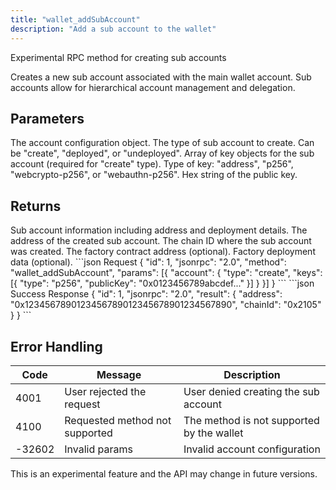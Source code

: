 ```yaml
---
title: "wallet_addSubAccount"
description: "Add a sub account to the wallet"
---
```


Experimental RPC method for creating sub accounts

<Info>
Creates a new sub account associated with the main wallet account. Sub accounts allow for hierarchical account management and delegation.
</Info>

## Parameters

<ParamField body="account" type="object" required>
The account configuration object.

<Expandable title="Account object properties">
<ParamField body="type" type="string" required>
The type of sub account to create. Can be "create", "deployed", or "undeployed".
</ParamField>

<ParamField body="keys" type="array">
Array of key objects for the sub account (required for "create" type).

<Expandable title="Key object properties">
<ParamField body="type" type="string" required>
Type of key: "address", "p256", "webcrypto-p256", or "webauthn-p256".
</ParamField>

<ParamField body="publicKey" type="string" required>
Hex string of the public key.
</ParamField>
</Expandable>
</ParamField>
</Expandable>
</ParamField>

## Returns

<ResponseField name="result" type="object">
Sub account information including address and deployment details.

<Expandable title="Result properties">
<ResponseField name="address" type="string">
The address of the created sub account.
</ResponseField>

<ResponseField name="chainId" type="string">
The chain ID where the sub account was created.
</ResponseField>

<ResponseField name="factory" type="string">
The factory contract address (optional).
</ResponseField>

<ResponseField name="factoryData" type="string">
Factory deployment data (optional).
</ResponseField>
</Expandable>
</ResponseField>

<RequestExample>
```json Request
{
  "id": 1,
  "jsonrpc": "2.0",
  "method": "wallet_addSubAccount",
  "params": [{
    "account": {
      "type": "create",
      "keys": [{
        "type": "p256",
        "publicKey": "0x0123456789abcdef..."
      }]
    }
  }]
}
```
</RequestExample>

<ResponseExample>
```json Success Response
{
  "id": 1,
  "jsonrpc": "2.0",
  "result": {
    "address": "0x1234567890123456789012345678901234567890",
    "chainId": "0x2105"
  }
}
```
</ResponseExample>

## Error Handling

| Code | Message                        | Description |
| ---- | ------------------------------ | ----------- |
| 4001 | User rejected the request      | User denied creating the sub account |
| 4100 | Requested method not supported | The method is not supported by the wallet |
| -32602 | Invalid params                 | Invalid account configuration |

<Warning>
This is an experimental feature and the API may change in future versions.
</Warning>


<PolicyBanner />